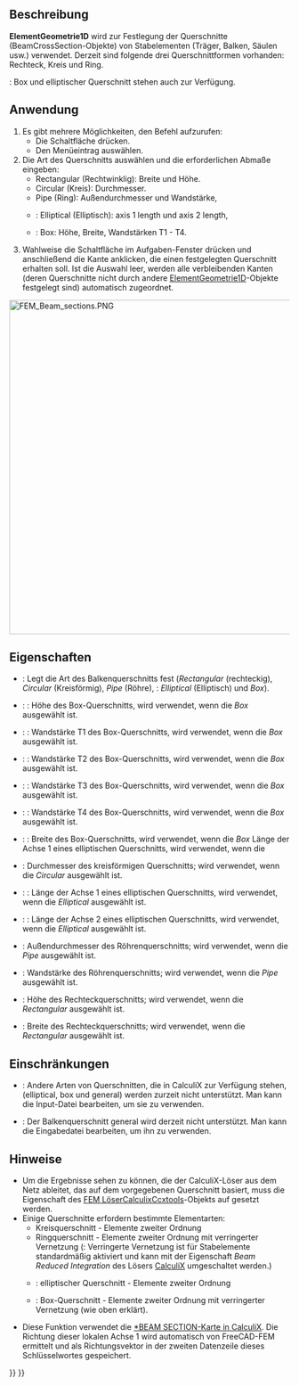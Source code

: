 <languages/>

{{Docnav/de
|[[FEM_MaterialEditor/de|Werkstoffeditor]]
|[[FEM_ElementRotation1D/de|Elementdrehung1D]]
|[[FEM_Workbench/de|FEM]]
|IconL=FEM_MaterialEditor.svg
|IconR=FEM_ElementRotation1D.svg
|IconC=Workbench_FEM.svg
}}

{{GuiCommandContainer|
{{GuiCommand/de
|Name=FEM ElementGeometry1D
|Name/de=FEM ElementGeometrie1D
|MenuLocation=Modell → Element-Geometrie → Stabquerschnitt
|Workbenches=[[FEM_Workbench/de|FEM]]
|Shortcut={{KEY|C}} {{KEY|B}}
|SeeAlso=[[FEM_tutorial/de|FEM Anleitung]]
}}
{{GuiCommandFemInfo/de
|Solvers=CalculiX, Mystran, Z88
}}
}}

<span id="Description"></span>
==Beschreibung==

'''ElementGeometrie1D''' wird zur Festlegung der Querschnitte (BeamCrossSection-Objekte) von Stabelementen (Träger, Balken, Säulen usw.) verwendet. Derzeit sind folgende drei Querschnittformen vorhanden: Rechteck, Kreis und Ring.

{{VersionPlus/de|1.1}}: Box und elliptischer Querschnitt stehen auch zur Verfügung.

<span id="Usage"></span>
==Anwendung==

<div class="mw-translate-fuzzy">
# Es gibt mehrere Möglichkeiten, den Befehl aufzurufen:
#* Die Schaltfläche {{Button|[[Image:FEM_ElementGeometry1D.svg|16px]] [[FEM_ElementGeometry1D/de|Stabquerschnitt]]}} drücken.
#* Den Menüeintrag {{MenuCommand|Modell → Element-Geometrie → [[Image:FEM_ElementGeometry1D.svg|16px]] Stabquerschnitt}} auswählen.
# Die Art des Querschnitts auswählen und die erforderlichen Abmaße eingeben:
#* Rectangular (Rechtwinklig): Breite und Höhe.
#* Circular (Kreis): Durchmesser.
#* Pipe (Ring): Außendurchmesser und Wandstärke,
#* {{VersionPlus/de|1.1}}: Elliptical (Elliptisch): axis 1 length und axis 2 length,
#* {{VersionPlus/de|1.1}}: Box: Höhe, Breite, Wandstärken T1 - T4.
# Wahlweise die Schaltfläche {{Button|Hinzufügen}} im Aufgaben-Fenster drücken und anschließend die Kante anklicken, die einen festgelegten Querschnitt erhalten soll. Ist die Auswahl leer, werden alle verbleibenden Kanten (deren Querschnitte nicht durch andere [[FEM_ElementGeometry1D/de|ElementGeometrie1D]]-Objekte festgelegt sind) automatisch zugeordnet.
</div>

[[Image:FEM_Beam_sections.PNG|600px]]
{{Caption|Arten von Trägerquerschnitten, von CalculiX verwendete lokale Achsen und Maße, die in FreeCAD FEM festgelegt werden}}

<span id="Properties"></span>
==Eigenschaften==

* {{PropertyData/de|Section Type}}: Legt die Art des Balkenquerschnitts fest (''Rectangular'' (rechteckig), ''Circular'' (Kreisförmig), ''Pipe'' (Röhre), {{VersionPlus/de|1.1}}: ''Elliptical'' (Elliptisch) und ''Box'').
* {{VersionPlus/de|1.1}}: {{PropertyData/de|Box Height}}: Höhe des Box-Querschnitts, wird verwendet, wenn die {{PropertyData/de|Section Type}} ''Box'' ausgewählt ist.
* {{VersionPlus/de|1.1}}: {{PropertyData/de|Box T1}}: Wandstärke T1 des Box-Querschnitts, wird verwendet, wenn die {{PropertyData/de|Section Type}} ''Box'' ausgewählt ist.
* {{VersionPlus/de|1.1}}: {{PropertyData/de|Box T2}}: Wandstärke T2 des Box-Querschnitts, wird verwendet, wenn die {{PropertyData/de|Section Type}} ''Box'' ausgewählt ist.
* {{VersionPlus/de|1.1}}: {{PropertyData/de|Box T3}}: Wandstärke T3 des Box-Querschnitts, wird verwendet, wenn die {{PropertyData/de|Section Type}} ''Box'' ausgewählt ist.
* {{VersionPlus/de|1.1}}: {{PropertyData/de|Box T4}}: Wandstärke T4 des Box-Querschnitts, wird verwendet, wenn die {{PropertyData/de|Section Type}} ''Box'' ausgewählt ist.
* {{VersionPlus/de|1.1}}: {{PropertyData/de|Box Width}}: Breite des Box-Querschnitts, wird verwendet, wenn die {{PropertyData/de|Section Type}} ''Box'' Länge der Achse 1 eines elliptischen Querschnitts, wird verwendet, wenn die 
* {{PropertyData/de|Circ Diameter}}: Durchmesser des kreisförmigen Querschnitts; wird verwendet, wenn die {{PropertyData/de|Section Type}} ''Circular'' ausgewählt ist.
* {{VersionPlus/de|1.1}}: {{PropertyData/de|Axis 1 Length}}: Länge der Achse 1 eines elliptischen Querschnitts, wird verwendet, wenn die {{PropertyData/de|Section Type}} ''Elliptical'' ausgewählt ist.
* {{VersionPlus/de|1.1}}: {{PropertyData/de|Axis 2 Length}}: Länge der Achse 2 eines elliptischen Querschnitts, wird verwendet, wenn die {{PropertyData/de|Section Type}} ''Elliptical'' ausgewählt ist.
* {{PropertyData/de|Pipe Diameter}}: Außendurchmesser des Röhrenquerschnitts; wird verwendet, wenn die {{PropertyData/de|Section Type}} ''Pipe'' ausgewählt ist.
* {{PropertyData/de|Pipe Thickness}}: Wandstärke des Röhrenquerschnitts; wird verwendet, wenn die {{PropertyData/de|Section Type}} ''Pipe'' ausgewählt ist.
* {{PropertyData/de|Rect Height}}: Höhe des Rechteckquerschnitts; wird verwendet, wenn die {{PropertyData/de|Section Type}} ''Rectangular'' ausgewählt ist.
* {{PropertyData/de|Rect Width}}: Breite des Rechteckquerschnitts; wird verwendet, wenn die {{PropertyData/de|Section Type}} ''Rectangular'' ausgewählt ist.

<span id="Limitations"></span>
==Einschränkungen==

* {{VersionMinus/de|1.0}}: Andere Arten von Querschnitten, die in CalculiX zur Verfügung stehen, (elliptical, box und general) werden zurzeit nicht unterstützt. Man kann die Input-Datei bearbeiten, um sie zu verwenden.
* {{VersionPlus/de|1.1}}: Der Balkenquerschnitt general wird derzeit nicht unterstützt. Man kann die Eingabedatei bearbeiten, um ihn zu verwenden.

<span id="Notes"></span>
==Hinweise==

* Um die Ergebnisse sehen zu können, die der CalculiX-Löser aus dem Netz ableitet, das auf dem vorgegebenen Querschnitt basiert, muss die Eigenschaft  {{incode|Beam Shell Result Output 3D}} des [[FEM_SolverCalculixCcxtools/de|FEM LöserCalculixCcxtools]]-Objekts auf {{incode|True}} gesetzt werden.
* Einige Querschnitte erfordern bestimmte Elementarten:
** Kreisquerschnitt - Elemente zweiter Ordnung
** Ringquerschnitt - Elemente zweiter Ordnung mit verringerter Vernetzung ({{Version/de|1.0}}: Verringerte Vernetzung ist für Stabelemente standardmäßig aktiviert und kann mit der Eigenschaft ''Beam Reduced Integration'' des Lösers [[FEM_SolverCalculixCcxtools/de|CalculiX]] umgeschaltet werden.)
** {{VersionPlus/de|1.1}}: elliptischer Querschnitt - Elemente zweiter Ordnung
** {{VersionPlus/de|1.1}}: Box-Querschnitt - Elemente zweiter Ordnung mit verringerter Vernetzung (wie oben erklärt).
* Diese Funktion verwendet die [https://web.mit.edu/calculix_v2.7/CalculiX/ccx_2.7/doc/ccx/node162.html *BEAM SECTION-Karte in CalculiX]. Die Richtung dieser lokalen Achse 1 wird automatisch von FreeCAD-FEM ermittelt und als Richtungsvektor in der zweiten Datenzeile dieses Schlüsselwortes gespeichert. 


{{Docnav/de
|[[FEM_MaterialEditor/de|Werkstoffeditor]]
|[[FEM_ElementRotation1D/de|Elementdrehung1D]]
|[[FEM_Workbench/de|FEM]]
|IconL=FEM_MaterialEditor.svg
|IconR=FEM_ElementRotation1D.svg
|IconC=Workbench_FEM.svg
}}

{{FEM Tools navi{{#translation:}}}}
{{Userdocnavi{{#translation:}}}}